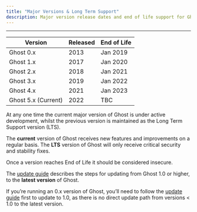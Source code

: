 ```yaml
---
title: "Major Versions & Long Term Support"
description: Major version release dates and end of life support for Ghost.
---
```


***

| Version             | Released | End of Life |
| ------------------- | -------- | ----------- |
| Ghost 0.x           | 2013     | Jan 2019    |
| Ghost 1.x           | 2017     | Jan 2020    |
| Ghost 2.x           | 2018     | Jan 2021    |
| Ghost 3.x           | 2019     | Jan 2022    |
| Ghost 4.x           | 2021     | Jan 2023    |
| Ghost 5.x (Current) | 2022     | TBC         |

At any one time the current major version of Ghost is under active development, whilst the previous version is maintained as the Long Term Support version (LTS).

The **current** version of Ghost receives new features and improvements on a regular basis. The **LTS** version of Ghost will only receive critical security and stability fixes.

Once a version reaches End of Life it should be considered insecure.

The [update guide](/docs/update/) describes the steps for updating from Ghost 1.0 or higher, to the **latest version** of Ghost.

If you’re running an 0.x version of Ghost, you’ll need to follow the [update guide](/docs/faq/update-0x/) first to update to 1.0, as there is no direct update path from versions \< 1.0 to the latest version.
